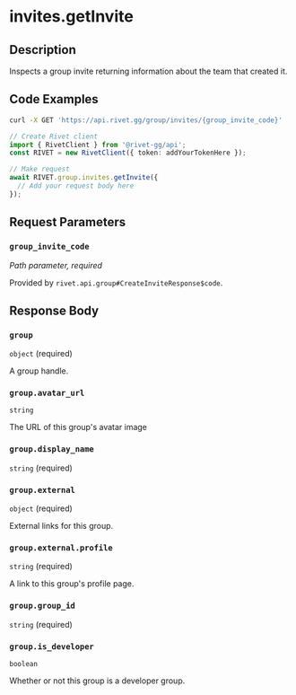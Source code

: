 

# invites.getInvite

## Description

Inspects a group invite returning information about the team that created it.


## Code Examples

<CodeGroup title='Request' tag='GET' label='https://api.rivet.gg/group/invites/{group_invite_code}'>

```bash {{ "title": "cURL" }}
curl -X GET 'https://api.rivet.gg/group/invites/{group_invite_code}'
```

```ts
// Create Rivet client
import { RivetClient } from '@rivet-gg/api';
const RIVET = new RivetClient({ token: addYourTokenHere });

// Make request
await RIVET.group.invites.getInvite({
  // Add your request body here
});
```

</CodeGroup>


## Request Parameters


### `group_invite_code`

_Path parameter, required_


Provided by `rivet.api.group#CreateInviteResponse$code`.


## Response Body

### `group`

`object` (required)

A group handle.

### `group.avatar_url`

`string`

The URL of this group's avatar image

### `group.display_name`

`string` (required)

### `group.external`

`object` (required)

External links for this group.

### `group.external.profile`

`string` (required)

A link to this group's profile page.

### `group.group_id`

`string` (required)

### `group.is_developer`

`boolean`

Whether or not this group is a developer group.



